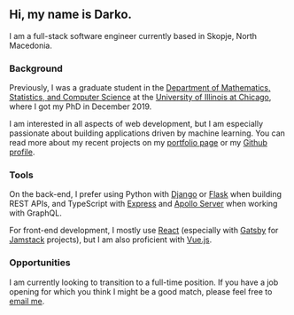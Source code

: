 <SEO title="About" />

## Hi, my name is Darko.

I am a full-stack software engineer currently based in Skopje, North Macedonia.

### Background

Previously, I was a graduate student in the [Department of Mathematics, Statistics, and Computer Science](https://mscs.uic.edu/)
at the [University of Illinois at Chicago](https://www.uic.edu), where I got my PhD in December 2019.

I am interested in all aspects of web development, but I am especially passionate about building applications driven by machine learning. You can read more about my recent projects on my [portfolio page](/projects) or my [Github profile](https://github.com/dtrifuno).

### Tools

On the back-end, I prefer using Python with [Django](https://www.djangoproject.com/) or [Flask](https://flask.palletsprojects.com/) when building REST APIs,
and TypeScript with [Express](https://expressjs.com/) and [Apollo Server](https://www.apollographql.com/docs/apollo-server/) when working with GraphQL.

For front-end development, I mostly use [React](https://reactjs.org/) (especially with [Gatsby](https://www.gatsbyjs.com/) for [Jamstack](https://jamstack.org/what-is-jamstack/) projects), but I am also proficient with [Vue.js](https://vuejs.org/).

### Opportunities

I am currently looking to transition to a full-time position. If you have a job opening for which you think I might be a good match, please feel free to [email me](mailto:dtrifuno@gmail.com).
